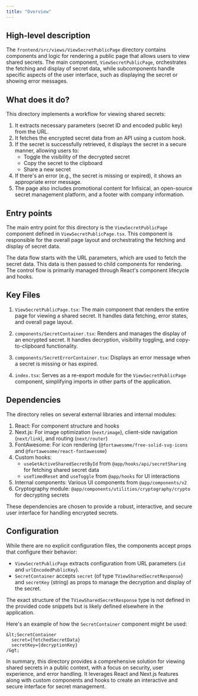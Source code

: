 ```yaml
---
title: "Overview"
---
```


## High-level description
The `frontend/src/views/ViewSecretPublicPage` directory contains components and logic for rendering a public page that allows users to view shared secrets. The main component, `ViewSecretPublicPage`, orchestrates the fetching and display of secret data, while subcomponents handle specific aspects of the user interface, such as displaying the secret or showing error messages.

## What does it do?
This directory implements a workflow for viewing shared secrets:

1. It extracts necessary parameters (secret ID and encoded public key) from the URL.
2. It fetches the encrypted secret data from an API using a custom hook.
3. If the secret is successfully retrieved, it displays the secret in a secure manner, allowing users to:
   - Toggle the visibility of the decrypted secret
   - Copy the secret to the clipboard
   - Share a new secret
4. If there's an error (e.g., the secret is missing or expired), it shows an appropriate error message.
5. The page also includes promotional content for Infisical, an open-source secret management platform, and a footer with company information.

## Entry points
The main entry point for this directory is the `ViewSecretPublicPage` component defined in `ViewSecretPublicPage.tsx`. This component is responsible for the overall page layout and orchestrating the fetching and display of secret data.

The data flow starts with the URL parameters, which are used to fetch the secret data. This data is then passed to child components for rendering. The control flow is primarily managed through React's component lifecycle and hooks.

## Key Files
1. `ViewSecretPublicPage.tsx`: The main component that renders the entire page for viewing a shared secret. It handles data fetching, error states, and overall page layout.

2. `components/SecretContainer.tsx`: Renders and manages the display of an encrypted secret. It handles decryption, visibility toggling, and copy-to-clipboard functionality.

3. `components/SecretErrorContainer.tsx`: Displays an error message when a secret is missing or has expired.

4. `index.tsx`: Serves as a re-export module for the `ViewSecretPublicPage` component, simplifying imports in other parts of the application.

## Dependencies
The directory relies on several external libraries and internal modules:

1. React: For component structure and hooks
2. Next.js: For image optimization (`next/image`), client-side navigation (`next/link`), and routing (`next/router`)
3. FontAwesome: For icon rendering (`@fortawesome/free-solid-svg-icons` and `@fortawesome/react-fontawesome`)
4. Custom hooks: 
   - `useGetActiveSharedSecretById` from `@app/hooks/api/secretSharing` for fetching shared secret data
   - `useTimedReset` and `useToggle` from `@app/hooks` for UI interactions
5. Internal components: Various UI components from `@app/components/v2`
6. Cryptography module: `@app/components/utilities/cryptography/crypto` for decrypting secrets

These dependencies are chosen to provide a robust, interactive, and secure user interface for handling encrypted secrets.

## Configuration
While there are no explicit configuration files, the components accept props that configure their behavior:

- `ViewSecretPublicPage` extracts configuration from URL parameters (`id` and `urlEncodedPublicKey`).
- `SecretContainer` accepts `secret` (of type `TViewSharedSecretResponse`) and `secretKey` (string) as props to manage the decryption and display of the secret.

The exact structure of the `TViewSharedSecretResponse` type is not defined in the provided code snippets but is likely defined elsewhere in the application.

Here's an example of how the `SecretContainer` component might be used:

```tsx
&lt;SecretContainer 
  secret={fetchedSecretData} 
  secretKey={decryptionKey}
/&gt;
```

In summary, this directory provides a comprehensive solution for viewing shared secrets in a public context, with a focus on security, user experience, and error handling. It leverages React and Next.js features along with custom components and hooks to create an interactive and secure interface for secret management.